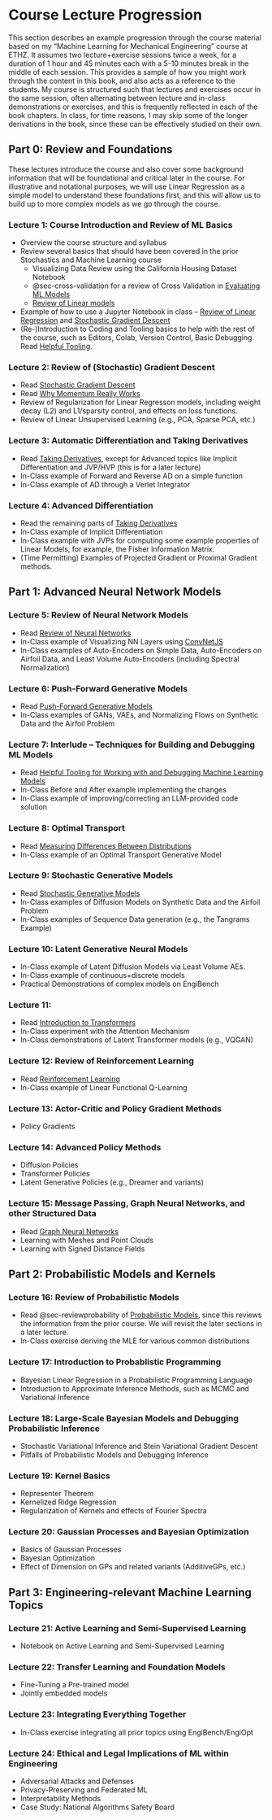 # Course Lecture Progression

This section describes an example progression through the course material based on my "Machine Learning for Mechanical Engineering" course at ETHZ. It assumes two lecture+exercise sessions twice a week, for a duration of 1 hour and 45 minutes each with a 5-10 minutes break in the middle of each session. This provides a sample of how you might work through the content in this book, and also acts as a reference to the students. My course is structured such that lectures and exercises occur in the same session, often alternating between lecture and in-class demonstrations or exercises, and this is frequently reflected in each of the book chapters. In class, for time reasons, I may skip some of the longer derivations in the book, since these can be effectively studied on their own.

## Part 0: Review and Foundations
These lectures introduce the course and also cover some background information that will be foundational and critical later in the course. For illustrative and notational purposes, we will use Linear Regression as a simple model to understand these foundations first, and this will allow us to build up to more complex models as we go through the course.

### Lecture 1: Course Introduction and Review of ML Basics
- Overview the course structure and syllabus
- Review several basics that should have been covered in the prior Stochastics and Machine Learning course
    - Visualizing Data Review using the California Housing Dataset Notebook
    - @sec-cross-validation for a review of Cross Validation in [Evaluating ML Models](../part1/evaluating_models.qmd)
    - [Review of Linear models](../part2/review_linear_models.qmd)
    
- Example of how to use a Jupyter Notebook in class -- [Review of Linear Regression](../part2/review_linear_models.qmd) and [Stochastic Gradient Descent](../part1/gradient_descent.qmd)
- (Re-)Introduction to Coding and Tooling basics to help with the rest of the course, such as Editors, Colab, Version Control, Basic Debugging. Read [Helpful Tooling](../appendices/helpful_tooling.qmd).

### Lecture 2: Review of (Stochastic) Gradient Descent
- Read [Stochastic Gradient Descent](../part1/gradient_descent.qmd)
- Read [Why Momentum Really Works](https://distill.pub/2017/momentum/)
- Review of Regularization for Linear Regresson models, including weight decay (L2) and L1/sparsity control, and effects on loss functions.
- Review of Linear Unsupervised Learning (e.g., PCA, Sparse PCA, etc.)

### Lecture 3: Automatic Differentiation and Taking Derivatives
- Read [Taking Derivatives](../part1/taking_derivatives.qmd), except for Advanced topics like Implicit Differentiation and JVP/HVP (this is for a later lecture)
- In-Class example of Forward and Reverse AD on a simple function
- In-Class example of AD through a Verlet Integrator

### Lecture 4: Advanced Differentiation
- Read the remaining parts of [Taking Derivatives](../part1/taking_derivatives.qmd) 
- In-Class example of Implicit Differentiation
- In-Class example with JVPs for computing some example properties of Linear Models, for example, the Fisher Information Matrix.
- (Time Permitting) Examples of Projected Gradient or Proximal Gradient methods.

## Part 1: Advanced Neural Network Models

### Lecture 5: Review of Neural Network Models
- Read [Review of Neural Networks](../part2/review_NNs.qmd)
- In-Class example of Visualizing NN Layers using [ConvNetJS](https://cs.stanford.edu/people/karpathy/convnetjs/demo/classify2d.html)
- In-Class examples of Auto-Encoders on Simple Data, Auto-Encoders on Airfoil Data, and Least Volume Auto-Encoders (including Spectral Normalization)

### Lecture 6: Push-Forward Generative Models
- Read [Push-Forward Generative Models](../part2/generative_models_pushforward.qmd)
- In-Class examples of GANs, VAEs, and Normalizing Flows on Synthetic Data and the Airfoil Problem

### Lecture 7: Interlude -- Techniques for Building and Debugging ML Models
- Read [Helpful Tooling for Working with and Debugging Machine Learning Models](../appendices/helpful_tooling.qmd)
- In-Class Before and After example implementing the changes
- In-Class example of improving/correcting an LLM-provided code solution

### Lecture 8: Optimal Transport
- Read [Measuring Differences Between Distributions](../part1/measuring_distributions.qmd)
- In-Class example of an Optimal Transport Generative Model

### Lecture 9: Stochastic Generative Models
- Read [Stochastic Generative Models](../part2/generative_models_stochastic.qmd)
- In-Class examples of Diffusion Models on Synthetic Data and the Airfoil Problem
- In-Class examples of Sequence Data generation (e.g., the Tangrams Example)

### Lecture 10: Latent Generative Neural Models
- In-Class example of Latent Diffusion Models via Least Volume AEs.
- In-Class example of continuous+discrete models
- Practical Demonstrations of complex models on EngiBench

### Lecture 11:
- Read [Introduction to Transformers](../part2/transformers.qmd)
- In-Class experiment with the Attention Mechanism
- In-Class demonstrations of Latent Transformer models (e.g., VQGAN)

### Lecture 12: Review of Reinforcement Learning
- Read [Reinforcement Learning](../part2/reinforcement_learning.qmd)
- In-Class example of Linear Functional Q-Learning

### Lecture 13: Actor-Critic and Policy Gradient Methods
- Policy Gradients

### Lecture 14: Advanced Policy Methods
- Diffusion Policies
- Transformer Policies
- Latent Generative Policies (e.g., Dreamer and variants)

### Lecture 15: Message Passing, Graph Neural Networks, and other Structured Data
- Read [Graph Neural Networks](../part2/graph_neural_networks.qmd)
- Learning with Meshes and Point Clouds
- Learning with Signed Distance Fields

## Part 2: Probabilistic Models and Kernels

### Lecture 16: Review of Probabilistic Models
- Read @sec-reviewprobability of [Probabilistic Models](../part2/probabilistic_models.qmd), since this reviews the information from the prior course. We will revisit the later sections in a later lecture.
- In-Class exercise deriving the MLE for various common distributions

### Lecture 17: Introduction to Probablistic Programming
- Bayesian Linear Regression in a Probabilistic Programming Language
- Introduction to Approximate Inference Methods, such as MCMC and Variational Inference

### Lecture 18: Large-Scale Bayesian Models and Debugging Probabilistic Inference
- Stochastic Variational Inference and Stein Variational Gradient Descent
- Pitfalls of Probabilistic Models and Debugging Inference

### Lecture 19: Kernel Basics
- Representer Theorem
- Kernelized Ridge Regression
- Regularization of Kernels and effects of Fourier Spectra

### Lecture 20: Gaussian Processes and Bayesian Optimization
- Basics of Gaussian Processes
- Bayesian Optimization
- Effect of Dimension on GPs and related variants (AdditiveGPs, etc.)

## Part 3: Engineering-relevant Machine Learning Topics

### Lecture 21: Active Learning and Semi-Supervised Learning
- Notebook on Active Learning and Semi-Supervised Learning

### Lecture 22: Transfer Learning and Foundation Models
- Fine-Tuning a Pre-trained model
- Jointly embedded models

### Lecture 23: Integrating Everything Together
- In-Class exercise integrating all prior topics using EngiBench/EngiOpt

### Lecture 24: Ethical and Legal Implications of ML within Engineering 
- Adversarial Attacks and Defenses
- Privacy-Preserving and Federated ML
- Interpretability Methods
- Case Study: National Algorithms Safety Board
